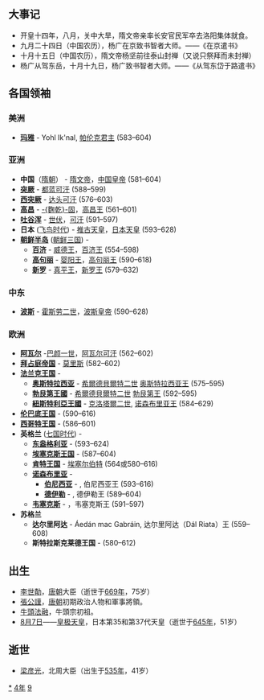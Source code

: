 {{yearTOC|594|高昌'''[[延昌_(麴乾固)|延昌]]三十四年'''；隋'''[[开皇|开皇]]十四年'''；新罗'''[[建福_(新羅真平王)|建福]]十一年'''}}

== 大事记 ==
*开皇十四年，八月，关中大旱，隋文帝亲率长安官民军卒去洛阳集体就食。
*九月二十四日（中国农历），杨广在京致书智者大师。——《在京遣书》
*十月十五日（中国农历），隋文帝杨坚前往泰山封禅（又说只祭拜而未封禅）
*杨广从驾东岳，十月十九日，杨广致书智者大师。——《从驾东岱于路遣书》

== 各国领袖 ==
=== 美洲 ===
*'''[[玛雅文明|玛雅]]''' - Yohl Ik'nal, [[帕伦克|帕伦克君主]] (583–604)
===亚洲===
*'''中国'''（[[隋朝|隋朝]]） - [[隋文帝|隋文帝]]，[[隋朝君主列表|中国皇帝]] (581–604)
*'''[[突厥|突厥]]''' - [[都蓝可汗|都蓝可汗]] (588–599)
*'''[[西突厥|西突厥]]''' - [[达头可汗|达头可汗]] (576–603)
*'''[[高昌|高昌]]''' -  [[麴乾固|-{麴乾}-固]]，[[麴氏高昌|高昌王]] (561–601)
*'''[[吐谷浑|吐谷浑]]''' - [[世伏|世伏]]，[[吐谷浑首领列表|可汗]] (591–597)
*'''日本''' ([[飞鸟时代|飞鸟时代]]) - [[推古天皇|推古天皇]]，[[日本天皇|日本天皇]] (593–628)
*'''[[朝鲜半岛|朝鲜半岛]]''' ([[朝鲜三国|朝鲜三国]]) -
**'''[[百济|百济]]''' - [[威德王_(百濟)|威德王]]，[[百济君主列表|百济王]] (554–598)
**'''[[高句丽|高句丽]]''' - [[婴阳王|婴阳王]]，[[高句丽君主列表|高句丽王]] (590–618)
**'''[[新罗|新罗]]''' - [[真平王|真平王]]，[[新罗君主列表|新罗王]] (579–632)
===中东===
*'''[[波斯|波斯]]''' - [[霍斯劳二世|霍斯劳二世]]，[[萨珊王朝|波斯皇帝]] (590–628)
===欧洲===
*'''[[阿瓦尔人|阿瓦尔]]''' -[[伯颜一世|巴颜一世]]，[[可汗|阿瓦尔可汗]] (562–602)
*'''[[拜占庭帝国|拜占庭帝国]]''' - [[莫里斯_(拜占庭)|莫里斯]] (582–602)
*'''[[法兰克王国|法兰克王国]]''' - 
**'''[[奥斯特拉西亚|奥斯特拉西亚]]''' - [[希爾德貝爾特二世|希爾德貝爾特二世]] [[墨洛温王朝|奥斯特拉西亚王]] (575–595)
**'''[[勃艮第|勃艮第王國]]''' - [[希爾德貝爾特二世|希爾德貝爾特二世]] [[墨洛温王朝|勃艮第王]] (592–595)
**'''[[紐斯特利亞|紐斯特利亞王國]]''' - [[克洛泰尔二世|克洛塔爾二世]], [[墨洛温王朝|诺森布里亚王]] (584–629)
*'''[[伦巴底人|伦巴底王国]]''' - {{link-en|阿吉卢尔夫|Agilulf}} (590–616)
*'''[[西哥特王国|西哥特王国]]''' - {{link-en|雷卡雷德一世|Reccared}} (586–601)
*'''英格兰''' ([[七国时代|七国时代]]) - 
**'''[[东盎格利亚|东盎格利亚]]''' - {{link-en|雷德沃尔德|Raedwald of East Anglia}} (593–624)
**'''[[埃塞克斯王国|埃塞克斯王国]]''' - {{link-en|斯利达|Sledda of Essex}} (587–604)
**'''[[肯特王国|肯特王国]]''' - [[埃塞尔伯特_(肯特王国)|埃塞尔伯特]] (564或580–616)
**'''[[诺森布里亚|诺森布里亚]]''' - 
***'''[[伯尼西亚|伯尼西亚]]''' - {{link-en|埃特尔弗里特|Aethelfrith of Northumbria}}, 伯尼西亚王 (593–616)
***'''[[德伊勒|德伊勒]]''' - {{link-en|埃特尔瑞克|Aethelric of Deira}}, 德伊勒王 (589–604)
**'''[[韦塞克斯|韦塞克斯]]''' - {{link-en|切奥尔 (威塞克斯)|Ceol of Wessex}}，韦塞克斯王 (591–597)
*'''苏格兰'''
**'''达尔里阿达''' - Áedán mac Gabráin, 达尔里阿达（Dál Riata）王 (559–608)
**'''斯特拉斯克莱德王国''' - {{link-en|赖泽赫·哈尔|Rhydderch Hael}} (580–612)

== 出生 ==
* [[李世勣|李世勣]]，[[唐朝|唐朝]]大臣（逝世于[[669年|669年]]，75岁）
* [[張公謹|張公謹]]，[[唐朝|唐朝]]初期政治人物和軍事將領。
* [[牛頭法融|牛頭法融]]，牛頭宗初祖。
* [[8月7日|8月7日]]——[[皇极天皇|皇极天皇]]，日本第35和第37代天皇（逝世于[[645年|645年]]，51岁）

== 逝世 ==
{{Wikisource year mention}}
* [[梁彦光|梁彦光]]，北周大臣（出生于[[535年|535年]]，41岁）

[[Category:594年|*]]
[[Category:590年代|4年]]
[[Category:6世纪各年|9]]